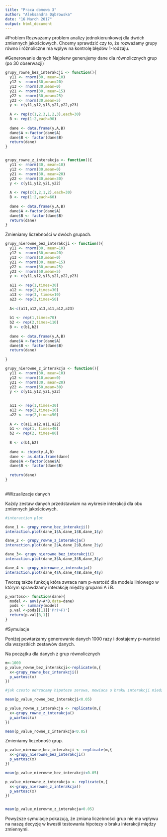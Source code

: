 ---
title: "Praca domowa 3"
author: "Aleksandra Dąbrowska"
date: "16 March 2017"
output: html_document
---
#Problem
Rozważamy problem analizy jednokierunkowej dla dwóch zmiennych jakościowych.
Chcemy sprawdzić czy to, że rozważamy grupy równo i różnoliczne ma wpływ na kontrolę błędów 1-rodzaju.

#Generowanie danych
Najpierw generujemy dane dla równolicznych grup (po 30 obserwacji)
```{r generowanie danych}

grupy_rowne_bez_interakcji <- function(){
  y11 <- rnorm(30, mean=10)
  y12 <- rnorm(30,mean=20)
  y13 <- rnorm(30,mean=0)
  y21 <- rnorm(30, mean=15)
  y22 <- rnorm(30,mean=25)
  y23 <- rnorm(30,mean=5)
  y <- c(y11,y12,y13,y21,y22,y23)
  
  A <- rep(c(1,2,3,1,2,3),each=30)
  B <- rep(1:2,each=90)
  
  dane <- data.frame(y,A,B)
  dane$A <-factor(dane$A)
  dane$B <- factor(dane$B)
  return(dane)
}


grupy_rowne_z_interakcja <- function(){
  y11 <- rnorm(30, mean=10)
  y12 <- rnorm(30,mean=0)
  y21 <- rnorm(30, mean=20)
  y22 <- rnorm(30,mean=30)
  y <- c(y11,y12,y21,y22)
  
  A <- rep(c(1,2,1,2),each=30)
  B <- rep(1:2,each=60)
  
  dane <- data.frame(y,A,B)
  dane$A <-factor(dane$A)
  dane$B <- factor(dane$B)
  return(dane)
}
```

Zmieniamy liczebności w dwóch grupach. 

```{r}
grupy_nierowne_bez_interakcji <- function(){
  y11 <- rnorm(30, mean=10)
  y12 <- rnorm(30,mean=20)
  y13 <- rnorm(10,mean=0)
  y21 <- rnorm(30, mean=15)
  y22 <- rnorm(30,mean=25)
  y23 <- rnorm(50,mean=5)
  y <- c(y11,y12,y13,y21,y22,y23)
  
  a11 <- rep(1,times=30)
  a12 <- rep(2,times=30)
  a13 <- rep(3, times=10)
  a23 <- rep(3,times=50)
  
  A<-c(a11,a12,a13,a11,a12,a23)
  
  b1 <- rep(1,times=70)
  b2 <- rep(2,times=110)
  B <- c(b1,b2)
  
  dane <- data.frame(y,A,B)
  dane$A <-factor(dane$A)
  dane$B <- factor(dane$B)
  return(dane)
  
}

grupy_nierowne_z_interakcja <- function(){
  y11 <- rnorm(30, mean=10)
  y12 <- rnorm(10,mean=0)
  y21 <- rnorm(30, mean=20)
  y22 <- rnorm(50,mean=30)
  y <- c(y11,y12,y21,y22)
  
  
  a11 <- rep(1,times=30)
  a12 <- rep(2,times=10)
  a22 <- rep(2,times=50)
  
  A <- c(a11,a12,a11,a22)
  b1 <- rep(1, times=40)
  b2 <- rep(2, times=80)
  
  B <- c(b1,b2)
  
  dane <- cbind(y,A,B)
  dane <- as.data.frame(dane)
  dane$A <-factor(dane$A)
  dane$B <- factor(dane$B)
  
  return(dane)
}
  

```

#Wizualizacje danych

Każdy zestaw danych przedstawiam na wykresie interakcji dla obu zmiennych jakościowych.

```{r wizualizacje}

#interaction plot

dane_1 <- grupy_rowne_bez_interakcji()
interaction.plot(dane_1$A,dane_1$B,dane_1$y)

dane_2 <- grupy_rowne_z_interakcja()
interaction.plot(dane_2$A,dane_2$B,dane_2$y)

dane_3<- grupy_nierowne_bez_interakcji()
interaction.plot(dane_3$A,dane_3$B,dane_3$y)

dane_4 <- grupy_nierowne_z_interakcja()
interaction.plot(dane_4$A,dane_4$B,dane_4$y)
```

Tworzę także funkcję która zwraca nam p-wartość dla modelu liniowego w którym sprawdzamy interakcję między grupami A i B.

```{r obliczanie p-value}
p_wartosc<- function(dane){
  model <- aov(y~A*B,data=dane)
  pods <- summary(model)
  p.val <-pods[[1]]['Pr(>F)']
  return(p.val[3,1])
}

```

#Symulacje

Poniżej powtarzamy generowanie danych 1000 razy i dostajemy p-wartości dla wszystkich zestawów danych.

Na początku dla danych z grup równolicznych
```{r symulacje}
m<-1000
p_value_rowne_bez_interakcji<-replicate(m,{
  x<-grupy_rowne_bez_interakcji()
  p_wartosc(x)
})

#jak czesto odrzucamy hipoteze zerowa, mowiaca o braku interakcji miedzy grupami

mean(p_value_rowne_bez_interakcji<0.05)

p_value_rowne_z_interakcja <- replicate(m,{
  x<-grupy_rowne_z_interakcja()
  p_wartosc(x)
})

mean(p_value_rowne_z_interakcja<0.05)

```


Zmieniamy liczebność grup.
```{r} 
p_value_nierowne_bez_interakcji <- replicate(m,{
  x<-grupy_nierowne_bez_interakcji()
  p_wartosc(x)
})

mean(p_value_nierowne_bez_interakcji<0.05)

p_value_nierowne_z_interakcja <- replicate(m,{
  x<-grupy_nierowne_z_interakcja()
  p_wartosc(x)
})


mean(p_value_nierowne_z_interakcja<0.05)
```
Powyższe symulacje pokazują, że zmiana liczebności grup nie ma wpływu na naszą decyzję w kwestii testowania hipotezy o braku interakcji między zmiennymi.

